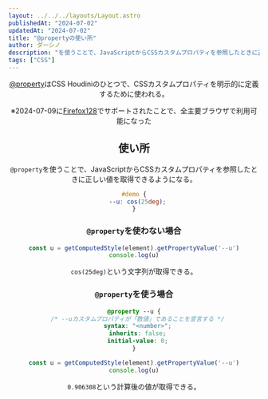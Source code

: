 ```yaml
---
layout: ../../../layouts/Layout.astro
publishedAt: "2024-07-02"
updatedAt: "2024-07-02"
title: "@propertyの使い所"
author: ダーシノ
description: "を使うことで、JavaScriptからCSSカスタムプロパティを参照したときに正しい値を取得できるようになる。"
tags: ["CSS"]
---
```



<Header {...frontmatter} />

[@property](https://developer.mozilla.org/ja/docs/Web/CSS/@property)はCSS Houdiniのひとつで、CSSカスタムプロパティを明示的に定義するために使われる。

※2024-07-09に[Firefox128](https://www.mozilla.org/en-US/firefox/128.0/releasenotes/)でサポートされたことで、全主要ブラウザで利用可能になった

## 使い所

`@property`を使うことで、JavaScriptからCSSカスタムプロパティを参照したときに正しい値を取得できるようになる。

```css
#demo {
  --u: cos(25deg);
}
```


### `@property`を使わない場合

```js
const u = getComputedStyle(element).getPropertyValue('--u')
console.log(u)
```
`cos(25deg)`という文字列が取得できる。

### `@property`を使う場合

```css
@property --u {
  /* --uカスタムプロパティが「数値」であることを宣言する */
  syntax: "<number>";
  inherits: false;
  initial-value: 0;
}
```

```js
const u = getComputedStyle(element).getPropertyValue('--u')
console.log(u)
```
`0.906308`という計算後の値が取得できる。

